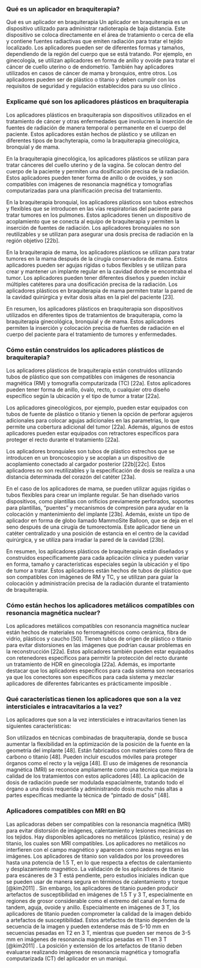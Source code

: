 ### Qué es un aplicador en braquiterapia?

Qué es un aplicador en braquiterapia Un aplicador en braquiterapia es un dispositivo utilizado para administrar radioterapia de baja distancia. Este dispositivo se coloca directamente en el área de tratamiento o cerca de ella y contiene fuentes radiactivas que emiten radiación para tratar el tejido localizado. Los aplicadores pueden ser de diferentes formas y tamaños, dependiendo de la región del cuerpo que se está tratando. Por ejemplo, en ginecología, se utilizan aplicadores en forma de anillo y ovoide para tratar el cáncer de cuello uterino o de endometrio. También hay aplicadores utilizados en casos de cáncer de mama y bronquios, entre otros. Los aplicadores pueden ser de plástico o titanio y deben cumplir con los requisitos de seguridad y regulación establecidos para su uso clínico .

### Explicame qué son los aplicadores plásticos en braquiterapia

Los aplicadores plásticos en braquiterapia son dispositivos utilizados en el tratamiento de cáncer y otras enfermedades que involucren la inserción de fuentes de radiación de manera temporal o permanente en el cuerpo del paciente. Estos aplicadores están hechos de plástico y se utilizan en diferentes tipos de brachyterapia, como la braquiterapia ginecológica, bronquial y de mama.

En la braquiterapia ginecológica, los aplicadores plásticos se utilizan para tratar cánceres del cuello uterino y de la vagina. Se colocan dentro del cuerpo de la paciente y permiten una dosificación precisa de la radiación. Estos aplicadores pueden tener forma de anillo o de ovoides, y son compatibles con imágenes de resonancia magnética y tomografías computarizadas para una planificación precisa del tratamiento.

En la braquiterapia bronquial, los aplicadores plásticos son tubos estrechos y flexibles que se introducen en las vías respiratorias del paciente para tratar tumores en los pulmones. Estos aplicadores tienen un dispositivo de acoplamiento que se conecta al equipo de braquiterapia y permiten la inserción de fuentes de radiación. Los aplicadores bronquiales no son reutilizables y se utilizan para asegurar una dosis precisa de radiación en la región objetivo \[22b\].

En la braquiterapia de mama, los aplicadores plásticos se utilizan para tratar tumores en la mama después de la cirugía conservadora de mama. Estos aplicadores pueden ser agujas rígidas o tubos flexibles y se utilizan para crear y mantener un implante regular en la cavidad donde se encontraba el tumor. Los aplicadores pueden tener diferentes diseños y pueden incluir múltiples catéteres para una dosificación precisa de la radiación. Los aplicadores plásticos en braquiterapia de mama permiten tratar la pared de la cavidad quirúrgica y evitar dosis altas en la piel del paciente \[23\].

En resumen, los aplicadores plásticos en braquiterapia son dispositivos utilizados en diferentes tipos de tratamientos de braquiterapia, como la braquiterapia ginecológica, bronquial y de mama. Estos aplicadores permiten la inserción y colocación precisa de fuentes de radiación en el cuerpo del paciente para el tratamiento de tumores y enfermedades.

### Cómo están construidos los aplicadores plásticos de braquiterapia?

Los aplicadores plásticos de braquiterapia están construidos utilizando tubos de plástico que son compatibles con imágenes de resonancia magnética (RM) y tomografía computarizada (TC) \[22a\]. Estos aplicadores pueden tener forma de anillo, óvalo, recto, o cualquier otro diseño específico según la ubicación y el tipo de tumor a tratar \[22a\].

Los aplicadores ginecológicos, por ejemplo, pueden estar equipados con tubos de fuente de plástico o titanio y tienen la opción de perforar agujeros adicionales para colocar agujas adicionales en las parametrias, lo que permite una cobertura adicional del tumor \[22a\]. Además, algunos de estos aplicadores pueden estar equipados con retractores específicos para proteger el recto durante el tratamiento \[22a\].

Los aplicadores bronquiales son tubos de plástico estrechos que se introducen en un broncoscopio y se acoplan a un dispositivo de acoplamiento conectado al cargador posterior \[22b\]\[22c\]. Estos aplicadores no son reutilizables y la especificación de dosis se realiza a una distancia determinada del corazón del catéter \[23a\].

En el caso de los aplicadores de mama, se pueden utilizar agujas rígidas o tubos flexibles para crear un implante regular. Se han diseñado varios dispositivos, como plantillas con orificios previamente perforados, soportes para plantillas, "puentes" y mecanismos de compresión para ayudar en la colocación y mantenimiento del implante \[23b\]. Además, existe un tipo de aplicador en forma de globo llamado MammoSite Balloon, que se deja en el seno después de una cirugía de tumorectomía. Este aplicador tiene un catéter centralizado y una posición de estancia en el centro de la cavidad quirúrgica, y se utiliza para irradiar la pared de la cavidad \[23b\].

En resumen, los aplicadores plásticos de braquiterapia están diseñados y construidos específicamente para cada aplicación clínica y pueden variar en forma, tamaño y características especiales según la ubicación y el tipo de tumor a tratar. Estos aplicadores están hechos de tubos de plástico que son compatibles con imágenes de RM y TC, y se utilizan para guiar la colocación y administración precisa de la radiación durante el tratamiento de braquiterapia.

### Cómo están hechos los aplicadores metálicos compatibles con resonancia magnética nuclear?

Los aplicadores metálicos compatibles con resonancia magnética nuclear están hechos de materiales no ferromagnéticos como cerámica, fibra de vidrio, plásticos y caucho \[50\]. Tienen tubos de origen de plástico o titanio para evitar distorsiones en las imágenes que podrían causar problemas en la reconstrucción \[22a\]. Estos aplicadores también pueden estar equipados con retenedores específicos para permitir la protección del recto durante un tratamiento de HDR en ginecología \[22a\]. Además, es importante destacar que los aplicadores específicos para cada sistema son necesarios ya que los conectores son específicos para cada sistema y mezclar aplicadores de diferentes fabricantes es prácticamente imposible .

### Qué características tienen los aplicadores que son a la vez intersticiales e intracavitarios a la vez?

Los aplicadores que son a la vez intersticiales e intracavitarios tienen las siguientes características:

Son utilizados en técnicas combinadas de braquiterapia, donde se busca aumentar la flexibilidad en la optimización de la posición de la fuente en la geometría del implante \[48\]. Están fabricados con materiales como fibra de carbono o titanio \[48\]. Pueden incluir escudos móviles para proteger órganos como el recto y la vejiga \[48\]. El uso de imágenes de resonancia magnética (MRI) se reconoce ampliamente como una técnica que mejora la calidad de los tratamientos con estos aplicadores \[48\]. La aplicación de dosis de radiación puede ser modulada espacialmente, tratando todo el órgano a una dosis requerida y administrando dosis mucho más altas a partes específicas mediante la técnica de "pintado de dosis" \[48\].

### Aplicadores compatibles con MRI en BQ 

Las aplicadoras deben ser compatibles con la resonancia magnética (MRI) para evitar distorsión de imágenes, calentamiento y lesiones mecánicas en los tejidos. Hay disponibles aplicadores no metálicos (plástico, resina) y de titanio, los cuales son MRI compatibles. Los aplicadores no metálicos no interfieren con el campo magnético y aparecen como áreas negras en las imágenes. Los aplicadores de titanio son validados por los proveedores hasta una potencia de 1.5 T, en lo que respecta a efectos de calentamiento y desplazamiento magnético. La validación de los aplicadores de titanio para escáneres de 3 T está pendiente, pero estudios iniciales indican que se pueden usar de manera segura en términos de calentamiento y torque [@kim2011] . Sin embargo, los aplicadores de titanio pueden producir artefactos de susceptibilidad en imágenes de 1.5 T y 3 T, especialmente en regiones de grosor considerable como el extremo del canal en forma de tandem, aguja, ovoide y anillo. Especialmente en imágenes de 3 T, los aplicadores de titanio pueden comprometer la calidad de la imagen debido a artefactos de susceptibilidad. Estos artefactos de titanio dependen de la secuencia de la imagen y pueden extenderse más de 5-10 mm en secuencias pesadas en T2 en 3 T, mientras que pueden ser menos de 3-5 mm en imágenes de resonancia magnética pesadas en T1 en 3 T [@kim2011] . La posición y extensión de los artefactos de titanio deben evaluarse realizando imágenes de resonancia magnética y tomografía computarizada (CT) del aplicador en un maniquí.